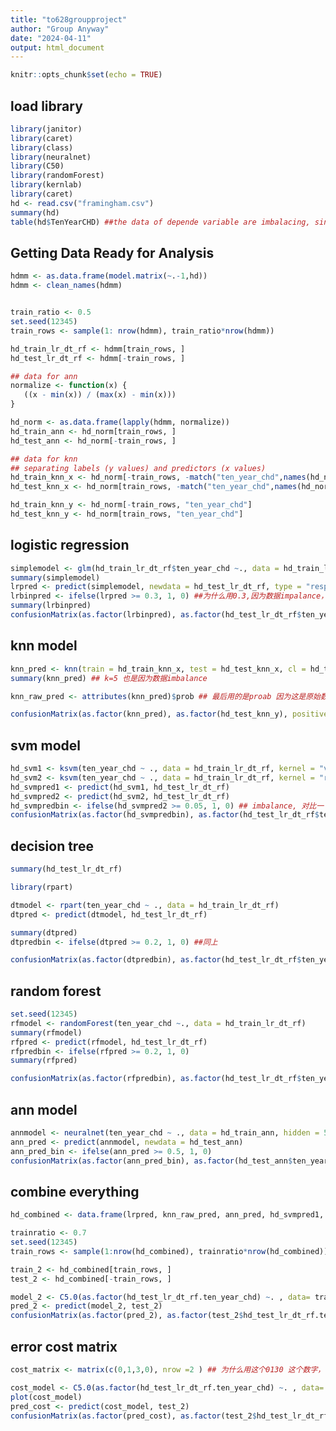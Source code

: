```yaml
---
title: "to628groupproject"
author: "Group Anyway"
date: "2024-04-11"
output: html_document
---
```


```r
knitr::opts_chunk$set(echo = TRUE)
```


## load library
```r
library(janitor)
library(caret)
library(class)
library(neuralnet)
library(C50)
library(randomForest)
library(kernlab)
library(caret)
hd <- read.csv("framingham.csv")
summary(hd)
table(hd$TenYearCHD) ##the data of depende variable are imbalacing, since we have 644 for "1", and 3594 for "0". Thus we will address the imbalaced dataset by setting a smaller threshold when generating the binary prediction, and picking proper parameters for cost matrix. 
```

## Getting Data Ready for Analysis
```r
hdmm <- as.data.frame(model.matrix(~.-1,hd))
hdmm <- clean_names(hdmm)


train_ratio <- 0.5 
set.seed(12345)
train_rows <- sample(1: nrow(hdmm), train_ratio*nrow(hdmm))

hd_train_lr_dt_rf <- hdmm[train_rows, ]
hd_test_lr_dt_rf <- hdmm[-train_rows, ]

## data for ann
normalize <- function(x) {
   ((x - min(x)) / (max(x) - min(x)))
}

hd_norm <- as.data.frame(lapply(hdmm, normalize))
hd_train_ann <- hd_norm[train_rows, ]
hd_test_ann <- hd_norm[-train_rows, ]

## data for knn
## separating labels (y values) and predictors (x values)
hd_train_knn_x <- hd_norm[-train_rows, -match("ten_year_chd",names(hd_norm))]
hd_test_knn_x <- hd_norm[train_rows, -match("ten_year_chd",names(hd_norm))]

hd_train_knn_y <- hd_norm[-train_rows, "ten_year_chd"]
hd_test_knn_y <- hd_norm[train_rows, "ten_year_chd"]

```

## logistic regression
```r
simplemodel <- glm(hd_train_lr_dt_rf$ten_year_chd ~., data = hd_train_lr_dt_rf, family = "binomial")
summary(simplemodel)
lrpred <- predict(simplemodel, newdata = hd_test_lr_dt_rf, type = "response")
lrbinpred <- ifelse(lrpred >= 0.3, 1, 0) ##为什么用0.3,因为数据impalance，如果threhold高就无法显示数据
summary(lrbinpred)
confusionMatrix(as.factor(lrbinpred), as.factor(hd_test_lr_dt_rf$ten_year_chd), positive = "1")
```

## knn model
```r
knn_pred <- knn(train = hd_train_knn_x, test = hd_test_knn_x, cl = hd_train_knn_y, k = 5, prob = TRUE)
summary(knn_pred) ## k=5 也是因为数据imbalance

knn_raw_pred <- attributes(knn_pred)$prob ## 最后用的是proab 因为这是原始数据不能用binary

confusionMatrix(as.factor(knn_pred), as.factor(hd_test_knn_y), positive = "1")
```

## svm model
```r
hd_svm1 <- ksvm(ten_year_chd ~ ., data = hd_train_lr_dt_rf, kernel = "vanilladot")
hd_svm2 <- ksvm(ten_year_chd ~ ., data = hd_train_lr_dt_rf, kernel = "rbfdot")
hd_svmpred1 <- predict(hd_svm1, hd_test_lr_dt_rf)
hd_svmpred2 <- predict(hd_svm2, hd_test_lr_dt_rf)
hd_svmpredbin <- ifelse(hd_svmpred2 >= 0.05, 1, 0) ## imbalance, 对比一下和别的数字0.5 or 0.2
confusionMatrix(as.factor(hd_svmpredbin), as.factor(hd_test_lr_dt_rf$ten_year_chd), positive = "1")
```
## decision tree
```r
summary(hd_test_lr_dt_rf)

library(rpart)

dtmodel <- rpart(ten_year_chd ~ ., data = hd_train_lr_dt_rf)
dtpred <- predict(dtmodel, hd_test_lr_dt_rf)

summary(dtpred)
dtpredbin <- ifelse(dtpred >= 0.2, 1, 0) ##同上

confusionMatrix(as.factor(dtpredbin), as.factor(hd_test_lr_dt_rf$ten_year_chd), positive = "1")
```

## random forest
```r
set.seed(12345)
rfmodel <- randomForest(ten_year_chd ~., data = hd_train_lr_dt_rf)
summary(rfmodel)
rfpred <- predict(rfmodel, hd_test_lr_dt_rf)
rfpredbin <- ifelse(rfpred >= 0.2, 1, 0)
summary(rfpred)

confusionMatrix(as.factor(rfpredbin), as.factor(hd_test_lr_dt_rf$ten_year_chd), positive = "1")
```
## ann model
```r
annmodel <- neuralnet(ten_year_chd ~ ., data = hd_train_ann, hidden = 5)
ann_pred <- predict(annmodel, newdata = hd_test_ann)
ann_pred_bin <- ifelse(ann_pred >= 0.5, 1, 0)
confusionMatrix(as.factor(ann_pred_bin), as.factor(hd_test_ann$ten_year_chd), positive = "1")
```

## combine everything
```r
hd_combined <- data.frame(lrpred, knn_raw_pred, ann_pred, hd_svmpred1, hd_svmpred2, dtpred, rfpred, hd_test_lr_dt_rf$ten_year_chd)

trainratio <- 0.7
set.seed(12345)
train_rows <- sample(1:nrow(hd_combined), trainratio*nrow(hd_combined))

train_2 <- hd_combined[train_rows, ]
test_2 <- hd_combined[-train_rows, ]

model_2 <- C5.0(as.factor(hd_test_lr_dt_rf.ten_year_chd) ~. , data= train_2)
pred_2 <- predict(model_2, test_2)
confusionMatrix(as.factor(pred_2), as.factor(test_2$hd_test_lr_dt_rf.ten_year_chd), positive = "1")
```
## error cost matrix
```r
cost_matrix <- matrix(c(0,1,3,0), nrow =2 ) ## 为什么用这个0130 这个数字，因为让右上角数字尽量减小

cost_model <- C5.0(as.factor(hd_test_lr_dt_rf.ten_year_chd) ~. , data= train_2, costs = cost_matrix)
plot(cost_model)
pred_cost <- predict(cost_model, test_2)
confusionMatrix(as.factor(pred_cost), as.factor(test_2$hd_test_lr_dt_rf.ten_year_chd), positive = "1")
```

